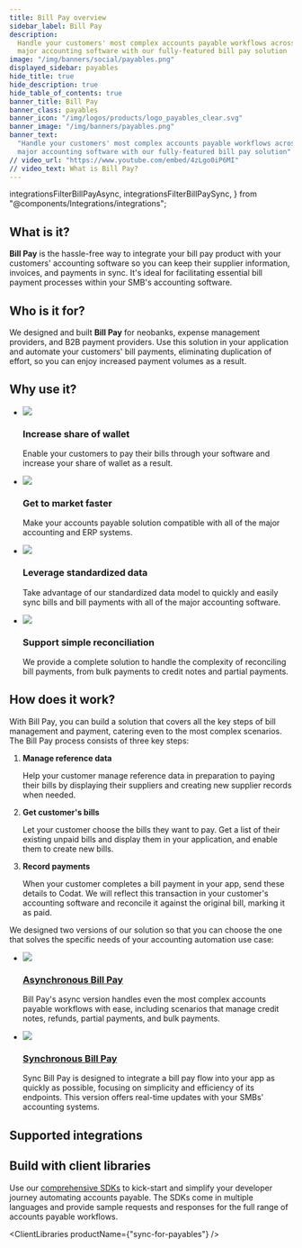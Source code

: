 ```yaml
---
title: Bill Pay overview
sidebar_label: Bill Pay
description:
  Handle your customers' most complex accounts payable workflows across all
  major accounting software with our fully-featured bill pay solution
image: "/img/banners/social/payables.png"
displayed_sidebar: payables
hide_title: true
hide_description: true
hide_table_of_contents: true
banner_title: Bill Pay
banner_class: payables
banner_icon: "/img/logos/products/logo_payables_clear.svg"
banner_image: "/img/banners/payables.png"
banner_text:
  "Handle your customers' most complex accounts payable workflows across all
  major accounting software with our fully-featured bill pay solution"
// video_url: "https://www.youtube.com/embed/4zLgo0iP6MI"
// video_text: What is Bill Pay?
---
```


  integrationsFilterBillPayAsync,
  integrationsFilterBillPaySync,
} from "@components/Integrations/integrations";

## What is it?

**Bill Pay** is the hassle-free way to integrate your bill pay product with your
customers' accounting software so you can keep their supplier information,
invoices, and payments in sync. It's ideal for facilitating essential bill
payment processes within your SMB's accounting software.

## Who is it for?

We designed and built **Bill Pay** for neobanks, expense management providers,
and B2B payment providers. Use this solution in your application and automate
your customers' bill payments, eliminating duplication of effort, so you can
enjoy increased payment volumes as a result.

## Why use it?

<ul className="card-container col-2">
<li className="card">
    <div className="header">
        <img src="/img/wp-icons/copy-feature-bullet.svg"
            className="mini-icon"/>
        <h3>Increase share of wallet</h3>
    </div>
    <p>
      Enable your customers to pay their bills through your software and increase your share of wallet as a result.
    </p>
</li>

<li className="card">
  <div className="header">
    <img src="/img/wp-icons/copy-feature-bullet.svg" className="mini-icon" />
    <h3>Get to market faster</h3>
  </div>
  <p>
    Make your accounts payable solution compatible with all of the major
    accounting and ERP systems.
  </p>
</li>

<li className="card">
  <div className="header">
    <img src="/img/wp-icons/copy-feature-bullet.svg" className="mini-icon" />
    <h3>Leverage standardized data</h3>
  </div>
  <p>
    Take advantage of our standardized data model to quickly and easily sync
    bills and bill payments with all of the major accounting software.
  </p>
</li>

<li className="card">
  <div className="header">
    <img src="/img/wp-icons/copy-feature-bullet.svg" className="mini-icon" />
    <h3>Support simple reconciliation</h3>
  </div>
  <p>
    We provide a complete solution to handle the complexity of reconciling bill
    payments, from bulk payments to credit notes and partial payments.
  </p>
</li>

</ul>

## How does it work?

With Bill Pay, you can build a solution that covers all the key steps of bill
management and payment, catering even to the most complex scenarios. The Bill
Pay process consists of three key steps:

1. **Manage reference data**

   Help your customer manage reference data in preparation to paying their bills
   by displaying their suppliers and creating new supplier records when needed.

2. **Get customer's bills**

   Let your customer choose the bills they want to pay. Get a list of their
   existing unpaid bills and display them in your application, and enable them
   to create new bills.

3. **Record payments**

   When your customer completes a bill payment in your app, send these details
   to Codat. We will reflect this transaction in your customer's accounting
   software and reconcile it against the original bill, marking it as paid.

We designed two versions of our solution so that you can choose the one that
solves the specific needs of your accounting automation use case:

<ul className="card-container col-2">
<li className="card">
    <div className="header">
        <img src="/img/wp-icons/clock-countdown.svg"
            className="mini-icon"/>
        <h3><a href="https://docs.codat.io/payables/async/suppliers">Asynchronous Bill Pay</a></h3>
    </div>
    <p>
      Bill Pay's async version handles even the most complex accounts payable workflows with ease, including scenarios that manage credit notes, refunds, partial payments, and bulk payments.
    </p>
</li>

<li className="card">
  <div className="header">
    <img src="/img/wp-icons/clock-clockwise.svg" className="mini-icon" />
    <h3>
      <a href="https://docs.codat.io/payables/sync/suppliers">
        Synchronous Bill Pay
      </a>
    </h3>
  </div>
  <p>
    Sync Bill Pay is designed to integrate a bill pay flow into your app as
    quickly as possible, focusing on simplicity and efficiency of its endpoints.
    This version offers real-time updates with your SMBs' accounting systems.
  </p>
</li>

</ul>

## Supported integrations

<Tabs>

<TabItem value="async" label="Asynchronous Bill Pay">

<IntegrationsList filter={integrationsFilterBillPayAsync} />

</TabItem>

<TabItem value="sync" label="Synchronous Bill Pay">

<IntegrationsList filter={integrationsFilterBillPaySync} />

</TabItem>

</Tabs>

## Build with client libraries

Use our [comprehensive SDKs](/get-started/libraries) to kick-start and simplify
your developer journey automating accounts payable. The SDKs come in multiple
languages and provide sample requests and responses for the full range of
accounts payable workflows.

<ClientLibraries productName={"sync-for-payables"} />
